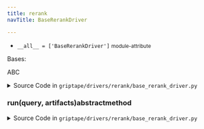 ```yaml
---
title: rerank
navTitle: BaseRerankDriver

---
```


-   `__all__ = ['BaseRerankDriver']` <small>module-attribute</small>  <span id="griptape.drivers.rerank.__all__"></span> 

<span id="griptape.drivers.rerank.BaseRerankDriver"></span>

Bases:

<span title="abc.ABC">ABC</span>

<details><summary>Source Code in <code>griptape&#47;drivers&#47;rerank&#47;base_rerank_driver.py</code></summary>

```python
@define(kw_only=True)
class BaseRerankDriver(ABC):
    @abstractmethod
    def run(self, query: str, artifacts: list[TextArtifact]) -> list[TextArtifact]: ...
```

</details>

<span id="griptape.drivers.rerank.BaseRerankDriver.run"></span>

### run(query, artifacts)abstractmethod

<details><summary>Source Code in <code>griptape&#47;drivers&#47;rerank&#47;base_rerank_driver.py</code></summary>

```python
@abstractmethod
def run(self, query: str, artifacts: list[TextArtifact]) -> list[TextArtifact]: ...
```

</details>
